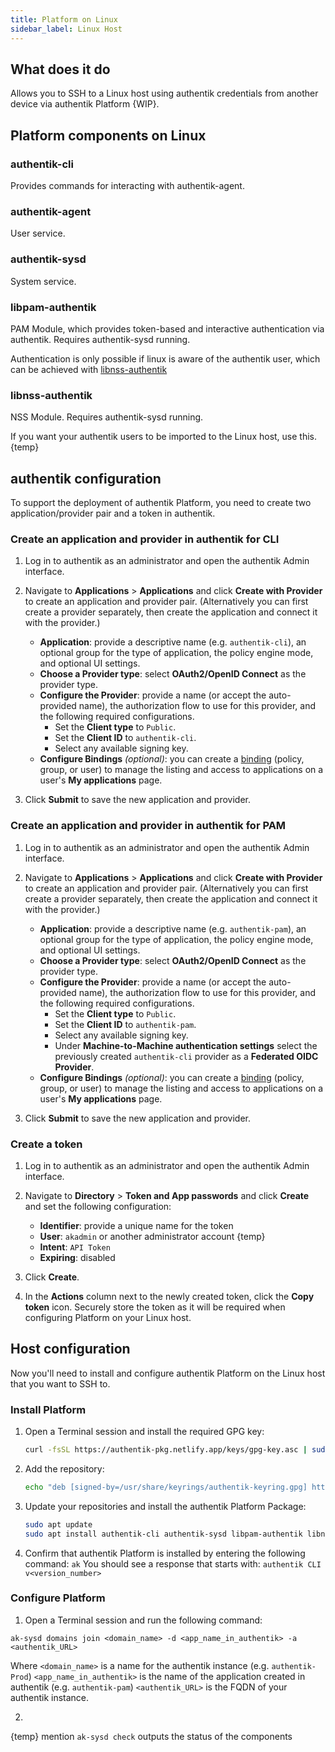 ```yaml
---
title: Platform on Linux
sidebar_label: Linux Host
---
```


## What does it do

Allows you to SSH to a Linux host using authentik credentials from another device via authentik Platform {WIP}.

## Platform components on Linux

### authentik-cli

Provides commands for interacting with authentik-agent.

### authentik-agent

User service.

### authentik-sysd

System service.

### libpam-authentik

PAM Module, which provides token-based and interactive authentication via authentik. Requires authentik-sysd running.

Authentication is only possible if linux is aware of the authentik user, which can be achieved with [libnss-authentik](#libnss-authentik)

### libnss-authentik

NSS Module. Requires authentik-sysd running.

If you want your authentik users to be imported to the Linux host, use this. {temp}

## authentik configuration

To support the deployment of authentik Platform, you need to create two application/provider pair and a token in authentik.

### Create an application and provider in authentik for CLI

1. Log in to authentik as an administrator and open the authentik Admin interface.
2. Navigate to **Applications** > **Applications** and click **Create with Provider** to create an application and provider pair. (Alternatively you can first create a provider separately, then create the application and connect it with the provider.)
    - **Application**: provide a descriptive name (e.g. `authentik-cli`), an optional group for the type of application, the policy engine mode, and optional UI settings.
    - **Choose a Provider type**: select **OAuth2/OpenID Connect** as the provider type.
    - **Configure the Provider**: provide a name (or accept the auto-provided name), the authorization flow to use for this provider, and the following required configurations.
        - Set the **Client type** to `Public`.
        - Set the **Client ID** to `authentik-cli`.
        - Select any available signing key.
    - **Configure Bindings** _(optional)_: you can create a [binding](/docs/add-secure-apps/flows-stages/bindings/) (policy, group, or user) to manage the listing and access to applications on a user's **My applications** page.

3. Click **Submit** to save the new application and provider.

### Create an application and provider in authentik for PAM

1. Log in to authentik as an administrator and open the authentik Admin interface.
2. Navigate to **Applications** > **Applications** and click **Create with Provider** to create an application and provider pair. (Alternatively you can first create a provider separately, then create the application and connect it with the provider.)
    - **Application**: provide a descriptive name (e.g. `authentik-pam`), an optional group for the type of application, the policy engine mode, and optional UI settings.
    - **Choose a Provider type**: select **OAuth2/OpenID Connect** as the provider type.
    - **Configure the Provider**: provide a name (or accept the auto-provided name), the authorization flow to use for this provider, and the following required configurations.
        - Set the **Client type** to `Public`.
        - Set the **Client ID** to `authentik-pam`.
        - Select any available signing key.
        - Under **Machine-to-Machine authentication settings** select the previously created `authentik-cli` provider as a **Federated OIDC Provider**.
    - **Configure Bindings** _(optional)_: you can create a [binding](/docs/add-secure-apps/flows-stages/bindings/) (policy, group, or user) to manage the listing and access to applications on a user's **My applications** page.

3. Click **Submit** to save the new application and provider.

### Create a token

1. Log in to authentik as an administrator and open the authentik Admin interface.
2. Navigate to **Directory** > **Token and App passwords** and click **Create** and set the following configuration:
    - **Identifier**: provide a unique name for the token
    - **User**: `akadmin` or another administrator account {temp}
    - **Intent**: `API Token`
    - **Expiring**: disabled

3. Click **Create**.
4. In the **Actions** column next to the newly created token, click the **Copy token** icon. Securely store the token as it will be required when configuring Platform on your Linux host.

## Host configuration

Now you'll need to install and configure authentik Platform on the Linux host that you want to SSH to.

### Install Platform

1. Open a Terminal session and install the required GPG key:

    ```sh
    curl -fsSL https://authentik-pkg.netlify.app/keys/gpg-key.asc | sudo gpg --dearmor -o /usr/share/keyrings/authentik-keyring.gpg
    ```

2. Add the repository:

    ```sh
    echo "deb [signed-by=/usr/share/keyrings/authentik-keyring.gpg] https://authentik-pkg.netlify.app/ stable main" | sudo tee /etc/apt/sources.list.d/authentik.list
    ```

3. Update your repositories and install the authentik Platform Package:

    ```sh
    sudo apt update
    sudo apt install authentik-cli authentik-sysd libpam-authentik libnss-authentik
    ```

4. Confirm that authentik Platform is installed by entering the following command: `ak`
   You should see a response that starts with: `authentik CLI v<version_number>`

### Configure Platform

1. Open a Terminal session and run the following command:

```
ak-sysd domains join <domain_name> -d <app_name_in_authentik> -a <authentik_URL>
```

Where `<domain_name>` is a name for the authentik instance (e.g. `authentik-Prod`)
`<app_name_in_authentik>` is the name of the application created in authentik (e.g. `authentik-pam`)
`<authentik_URL>` is the FQDN of your authentik instance.

2.

{temp} mention `ak-sysd check` outputs the status of the components
